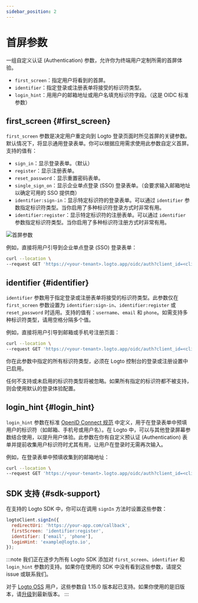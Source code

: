 ```yaml
---
sidebar_position: 2
---
```


# 首屏参数

一组自定义认证 (Authentication) 参数，允许你为终端用户定制所需的首屏体验。

- `first_screen`：指定用户将看到的首屏。
- `identifier`：指定登录或注册表单将接受的标识符类型。
- `login_hint`：用用户的邮箱地址或用户名填充标识符字段。（这是 OIDC 标准参数）

## first_screen \{#first_screen}

`first_screen` 参数是决定用户重定向到 Logto 登录页面时所见首屏的关键参数。默认情况下，将显示通用登录表单。你可以根据应用需求使用此参数自定义首屏。支持的值有：

- `sign_in`：显示登录表单。（默认）
- `register`：显示注册表单。
- `reset_password`：显示重置密码表单。
- `single_sign_on`：显示企业单点登录 (SSO) 登录表单。（会要求输入邮箱地址以确定可用的 SSO 提供商）
- `identifier:sign-in`：显示特定标识符的登录表单。可以通过 `identifier` 参数指定标识符类型。当你启用了多种标识符登录方式时非常有用。
- `identifier:register`：显示特定标识符的注册表单。可以通过 `identifier` 参数指定标识符类型。当你启用了多种标识符注册方式时非常有用。

<img src="/img/assets/first-screen-parameter.png" alt="首屏参数" />

例如，直接将用户引导到企业单点登录 (SSO) 登录表单：

```sh
curl --location \
--request GET 'https://<your-tenant>.logto.app/oidc/auth?client_id=<client_id>&...&first_screen=single_sign_on'
```

## identifier \{#identifier}

`identifier` 参数用于指定登录或注册表单将接受的标识符类型。此参数仅在 `first_screen` 参数设置为 `identifier:sign-in`、`identifier:register` 或 `reset_password` 时适用。支持的值有：`username`、`email` 和 `phone`。如需支持多种标识符类型，请用空格分隔多个值。

例如，直接将用户引导到邮箱或手机号注册页面：

```sh
curl --location \
--request GET 'https://<your-tenant>.logto.app/oidc/auth?client_id=<client_id>&...&first_screen=identifier:register&identifier=email phone'
```

你在此参数中指定的所有标识符类型，必须在 Logto 控制台的登录或注册设置中已启用。

任何不支持或未启用的标识符类型将被忽略。如果所有指定的标识符都不被支持，则会使用默认的登录体验配置。

## login_hint \{#login_hint}

`login_hint` 参数在标准 [OpenID Connect 规范](https://openid.net/specs/openid-connect-core-1_0.html#AuthorizationEndpoint) 中定义，用于在登录表单中预填用户的标识符（如邮箱、手机号或用户名）。在 Logto 中，可以与其他登录屏幕参数结合使用，以提升用户体验。此参数在你有自定义预认证 (Authentication) 表单并提前收集用户标识符时尤其有用，让用户在登录时无需再次输入。

例如，在登录表单中预填收集到的邮箱地址：

```sh
curl --location \
--request GET 'https://<your-tenant>.logto.app/oidc/auth?client_id=<client_id>&...&first_screen=identifier:sign_in&identifier=email&login_hint=example@logto.io
```

## SDK 支持 \{#sdk-support}

在支持的 Logto SDK 中，你可以在调用 `signIn` 方法时设置这些参数：

```javascript
logtoClient.signIn({
  redirectUri: 'https://your-app.com/callback',
  firstScreen: 'identifier:register',
  identifier: ['email', 'phone'],
  loginHint: 'example@logto.io',
});
```

:::note
我们正在逐步为所有 Logto SDK 添加对 `first_screen`、`identifier` 和 `login_hint` 参数的支持。如果你在使用的 SDK 中没有看到这些参数，请提交 issue 或联系我们。

对于 [Logto OSS](/logto-oss) 用户，这些参数自 1.15.0 版本起已支持。如果你使用的是旧版本，请[升级](/logto-oss/upgrading-oss-version)到最新版本。
:::

